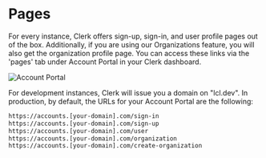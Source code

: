 
# Pages

For every instance, Clerk offers sign-up, sign-in, and user profile pages out of the box. Additionally, if you are using our Organizations feature, you will also get the organization profile page.
You can access these links via the 'pages' tab under Account Portal in your Clerk dashboard.

![Account Portal](/docs/images/account-portal/account-portal-hosted-pages.png)

 
For development instances, Clerk will issue you a domain on "lcl.dev". In production, by default, the URLs for your Account Portal are the following: 

```sh 
https://accounts.[your-domain].com/sign-in
https://accounts.[your-domain].com/sign-up
https://accounts.[your-domain].com/user
https://accounts.[your-domain].com/organization
https://accounts.[your-domain].com/create-organization
``` 
